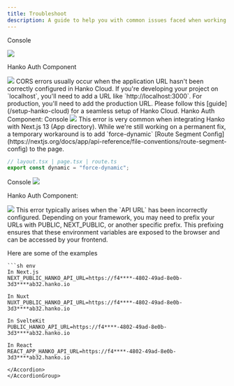 ```yaml
---
title: Troubleshoot
description: A guide to help you with common issues faced when working with Hanko Cloud
---
```


<AccordionGroup>
  <Accordion title="CORS error">

Console

<Frame>
  <img src="/images/troubleshoot/cors.png" style={{ borderRadius: "0.5rem" }} />
</Frame>

Hanko Auth Component

<Frame>
  <img src="/images/troubleshoot/technical-error.png" style={{ borderRadius: "0.5rem" }} />
</Frame>
    CORS errors usually occur when the application URL hasn't been correctly configured in Hanko Cloud. If you're developing your project on `localhost`, you'll need to add a URL like `http://localhost:3000`. For production, you'll need to add the production URL. Please follow this [guide](/setup-hanko-cloud) for a seamless setup of Hanko Cloud.
      Hanko Auth Component:
 
  </Accordion>

<Accordion title="ReferenceError: CustomEvent is not defined in Nextjs 13 (App directory)">
Console
  <Frame>
    <img
      src="/images/troubleshoot/custom-event.png"
      style={{ borderRadius: "0.5rem" }}
    />
  </Frame>
  This error is very common when integrating Hanko with Next.js 13 (App directory). While we're still working on a permanent fix, a temporary workaround is to add `force-dynamic` [Route Segment Config](https://nextjs.org/docs/app/api-reference/file-conventions/route-segment-config) to the page.

```js
// layout.tsx | page.tsx | route.ts
export const dynamic = "force-dynamic";
```

</Accordion>

  <Accordion title="404 (Not Found)">
  Console
  <Frame>
    <img src="/images/troubleshoot/404-error.png" style={{ borderRadius: "0.5rem" }} />
  </Frame>

  Hanko Auth Component:
  <Frame>
    <img src="/images/troubleshoot/technical-error.png" style={{ borderRadius: "0.5rem" }} />
  </Frame>
    This error typically arises when the `API URL` has been incorrectly configured. Depending on your framework, you may need to prefix your URLs with PUBLIC, NEXT_PUBLIC, or another specific prefix. This prefixing ensures that these environment variables are exposed to the browser and can be accessed by your frontend.
   
   Here are some of the examples 

    ```sh env
    In Next.js
    NEXT_PUBLIC_HANKO_API_URL=https://f4****-4802-49ad-8e0b-3d3****ab32.hanko.io

    In Nuxt
    NUXT_PUBLIC_HANKO_API_URL=https://f4****-4802-49ad-8e0b-3d3****ab32.hanko.io
    
    In SvelteKit
    PUBLIC_HANKO_API_URL=https://f4****-4802-49ad-8e0b-3d3****ab32.hanko.io
    
    In React
    REACT_APP_HANKO_API_URL=https://f4****-4802-49ad-8e0b-3d3****ab32.hanko.io
  ```
  </Accordion>
</AccordionGroup>
